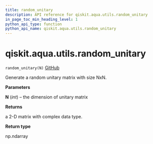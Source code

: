 ```yaml
---
title: random_unitary
description: API reference for qiskit.aqua.utils.random_unitary
in_page_toc_min_heading_level: 1
python_api_type: function
python_api_name: qiskit.aqua.utils.random_unitary
---
```


<span id="qiskit-aqua-utils-random-unitary" />

# qiskit.aqua.utils.random\_unitary

<span id="qiskit.aqua.utils.random_unitary" />

`random_unitary(N)` [GitHub](https://github.com/qiskit-community/qiskit-aqua/tree/stable/0.8/qiskit/aqua/utils/random_matrix_generator.py "view source code")

Generate a random unitary matrix with size NxN.

**Parameters**

**N** (*int*) – the dimension of unitary matrix

**Returns**

a 2-D matrix with complex data type.

**Return type**

np.ndarray

